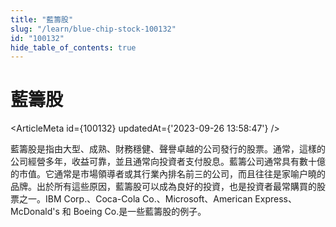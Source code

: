 ```yaml
---
title: "藍籌股"
slug: "/learn/blue-chip-stock-100132"
id: "100132"
hide_table_of_contents: true
---
```



# 藍籌股

<ArticleMeta id={100132} updatedAt={'2023-09-26 13:58:47'} />
<div className='border-solid border-b border-t-0 my-4 border-[var(--ifm-color-gray-300)]' />

藍籌股是指由大型、成熟、財務穩健、聲譽卓越的公司發行的股票。通常，這樣的公司經營多年，收益可靠，並且通常向投資者支付股息。藍籌公司通常具有數十億的市值。它通常是市場領導者或其行業內排名前三的公司，而且往往是家喻户曉的品牌。出於所有這些原因，藍籌股可以成為良好的投資，也是投資者最常購買的股票之一。IBM Corp.、Coca-Cola Co.、Microsoft、American Express、McDonald's 和 Boeing Co.是一些藍籌股的例子。
